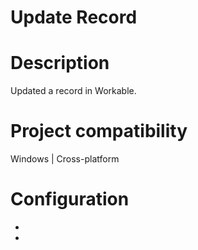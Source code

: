 ﻿# Update Record

# Description

Updated a record in Workable.

# Project compatibility

Windows | Cross-platform

# Configuration

* 
*
